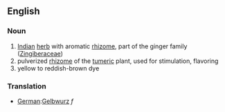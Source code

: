 ==English==

===Noun===

#[[Indian]] [[herb]] with aromatic [[rhizome]], part of the ginger family ([[Zingiberaceae]])
#pulverized [[rhizome]] of the [[tumeric]] plant, used for stimulation, flavoring
#yellow to reddish-brown dye

===Translation===

*[[German]]:[[Gelbwurz]] ''f''